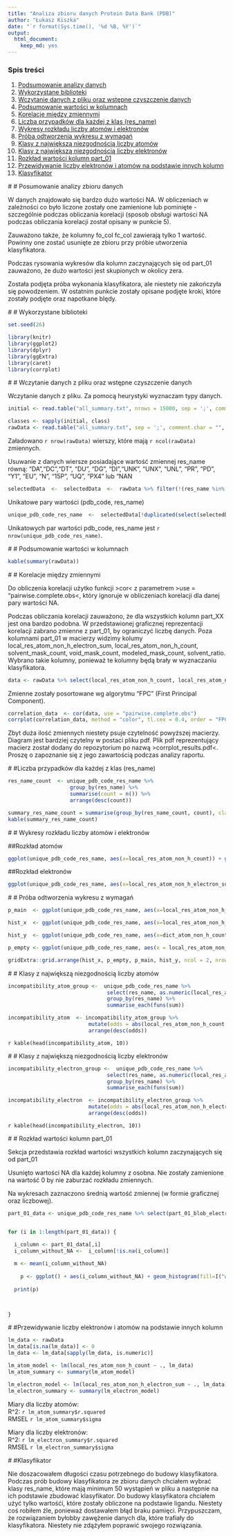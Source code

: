 ```yaml
---
title: "Analiza zbioru danych Protein Data Bank (PDB)"
author: "Łukasz Kiszka"
date: "`r format(Sys.time(), '%d %B, %Y')`"
output:
  html_document:
    keep_md: yes
---
```


### Spis treści

1. [Podsumowanie analizy danych](#1)
2. [Wykorzystane biblioteki](#2)
3. [Wczytanie danych z pliku oraz wstępne czyszczenie danych](#3)
4. [Podsumowanie wartości w kolumnach](#4)
5. [Korelacje między zmiennymi](#5)
6. [Liczba przypadków dla każdej z klas (res_name)](#6)
7. [Wykresy rozkładu liczby atomów i elektronów](#7)
8. [Próba odtworzenia wykresu z wymagań](#8)
9. [Klasy z największą niezgodnością liczby atomów](#9)
10. [Klasy z największą niezgodnością liczby elektronów](#10)
11. [Rozkład wartości kolumn part_01](#11)
12. [Przewidywanie liczby elektronów i atomów na podstawie innych kolumn](#12)
13. [Klasyfikator](#13)


#<a name="1"></a>
# Posumowanie analizy zbioru danych



W danych znajdowało się bardzo dużo wartości NA. W obliczeniach w zależności co było liczone zostały one zamienione lub pominięte - szczególnie podczas obliczania korelacji (sposob obsługi wartości NA podczas obliczania korelacji został opisany w punkcie 5).

Zauważono także, że kolumny fo_col	fc_col zawierają tylko 1 wartość. Powinny one zostać usunięte ze zbioru przy próbie utworzenia klasyfikatora.

Podczas rysowania wykresów dla kolumn zaczynających się od part_01 zauważono, że dużo wartości jest skupionych w okolicy zera.

Została podjęta próba wykonania klasyfikatora, ale niestety nie zakończyła się powodzeniem. W ostatnim punkcie zostały opisane podjęte kroki, które zostały podjęte oraz napotkane blędy.

#<a name="2"></a>
# Wykorzystane biblioteki


```r

set.seed(26)

```

```r

library(knitr)
library(ggplot2)
library(dplyr)
library(ggExtra)
library(caret)
library(corrplot)


```

#<a name="3"></a>
# Wczytanie danych z pliku oraz wstępne czyszczenie danych

Wczytanie danych z pliku. Za pomocą heurystyki wyznaczam typy danych.

```r

initial <- read.table("all_summary.txt", nrows = 15000, sep = ';', comment.char = "", na.strings = 'nan', header = TRUE)

classes <- sapply(initial, class)
rawData <- read.table("all_summary.txt", sep = ';', comment.char = "", na.strings = 'nan', header = TRUE, colClasses = classes)
```

Załadowano `r nrow(rawData)` wierszy, które mają `r ncol(rawData)` zmiennych.

Usuwanie z danych wiersze posiadające wartość zmiennej res_name równą: “DA”,“DC”,“DT”, “DU”, “DG”, “DI”,“UNK”, “UNX”, “UNL”, “PR”, “PD”, “Y1”, “EU”, “N”, “15P”, “UQ”, “PX4” lub “NAN

```r
selectedData  <-  selectedData  <-  rawData %>% filter(!(res_name %in% c('DA','DC','DT', 'DU', 'DG', 'DI','UNK', 'UNX', 'UNL', 'PR', 'PD', 'Y1', 'EU', 'N', '15P', 'UQ', 'PX4', 'NAN')))

```

Unikatowe pary wartości (pdb_code, res_name)

```r

unique_pdb_code_res_name  <-  selectedData[!duplicated(select(selectedData, pdb_code, res_name)),]

```

Unikatowych par wartości pdb_code, res_name jest `r nrow(unique_pdb_code_res_name)`.

#<a name="4"></a>
# Podsumowanie wartości w kolumnach

```r

kable(summary(rawData))

```

#<a name="5"></a>
# Korelacje między zmiennymi

Do obliczenia korelacji użytko funkcji >cor< z parametrem >use = "pairwise.complete.obs<, który ignoruje w obliczeniach korelacji dla danej pary wartości NA.

Podczas obliczania korelacji zauważono, że dla wszystkich kolumn part_XX jest ona bardzo podobna. W przedstawionej graficznej reprezentacji korelacji zabrano zmienne z part_01, by ograniczyć liczbę danych. Poza kolumnami part_01 w macierzy widzimy kolumy local_res_atom_non_h_electron_sum, local_res_atom_non_h_count, solvent_mask_count, void_mask_count, modeled_mask_count, solvent_ratio. Wybrano takie kolumny, ponieważ te kolumny będą brały w wyznaczaniu klasyfikatora.


```r

data <- rawData %>% select(local_res_atom_non_h_count, local_res_atom_non_h_electron_sum, part_01_blob_electron_sum:part_01_density_sqrt_E3, solvent_mask_count:solvent_ratio)

```

Zmienne zostały posortowane wg algorytmu "FPC" (First Principal Component).

```r

correlation_data  <- cor(data, use = "pairwise.complete.obs")
corrplot(correlation_data, method = "color", tl.cex = 0.4, order = "FPC", tl.col="black")


```

Zbyt duża ilość zmiennych niestety psuje czytelność powyższej macierzy. Diagram jest bardziej czytelny w postaci pliku pdf. Plik pdf reprezentujący macierz został dodany do repozytorium po nazwą >corrplot_results.pdf<. Proszę o zapoznanie się z jego zawartością podczas analizy raportu.


#<a name="6"></a>
#Liczba przypadków dla każdej z klas (res_name)

```r

res_name_count  <- unique_pdb_code_res_name %>% 
                    group_by(res_name) %>%
                    summarise(count = n()) %>% 
                    arrange(desc(count))

summary_res_name_count = summarise(group_by(res_name_count, count), class = paste(res_name, collapse = ", "))
kable(summary_res_name_count)

```

#<a name="7"></a>
# Wykresy rozkładu liczby atomów i elektronów


##Rozkład atomów

```r

ggplot(unique_pdb_code_res_name, aes(x=local_res_atom_non_h_count)) + geom_histogram(binwidth = 1, fill=I("white"), col=I("black")) + labs(title="Histogram for local_res_atom_non_h_count")

```


##Rozkład elektronów

```r

ggplot(unique_pdb_code_res_name, aes(x=local_res_atom_non_h_electron_sum)) + geom_histogram(binwidth = 8, fill=I("white"), col=I("black")) + labs(title="Histogram for local_res_atom_non_h_electron_sum")

```

#<a name="8"></a>
# Próba odtworzenia wykresu z wymagań

```r

p_main  <- ggplot(unique_pdb_code_res_name, aes(x=local_res_atom_non_h_electron_sum, y=local_res_atom_non_h_count)) + stat_density2d(aes(fill=..level..), bins=30, geom="polygon") + scale_fill_gradientn(colours=c("darkslateblue", "yellow", "red")) + theme(legend.position = "none", axis.title = element_blank(), panel.background = element_rect(fill = "darkslateblue"), panel.grid=element_blank(), panel.border=element_blank()) + scale_y_continuous(expand = c(0, 0), limits = c(0, 100), breaks=seq(0,100, by=20)) + scale_x_continuous(expand = c(0, 0), limits = c(0, 650), breaks=seq(0,650, by=100))

hist_x  <- ggplot(unique_pdb_code_res_name, aes(x=local_res_atom_non_h_electron_sum)) + geom_histogram(binwidth = 6.5, fill=I("red"), col=I("black")) + xlim(c(0,650)) + theme(axis.text = element_blank(), axis.title = element_blank(), line = element_blank(), panel.background = element_blank())

hist_y  <- ggplot(unique_pdb_code_res_name, aes(x=dict_atom_non_h_count)) + geom_histogram(binwidth = 1, fill=I("red"), col=I("black")) + xlim(c(0,100)) + coord_flip() + theme(axis.text = element_blank(), axis.title = element_blank(), line = element_blank(), panel.background = element_blank())

p_empty <- ggplot(unique_pdb_code_res_name, aes(x = local_res_atom_non_h_electron_sum, y = local_res_atom_non_h_count)) + geom_blank() + theme(axis.text = element_blank(), axis.title = element_blank(), line = element_blank(), panel.background = element_blank())

gridExtra::grid.arrange(hist_x, p_empty, p_main, hist_y, ncol = 2, nrow = 2, widths = c(3, 1), heights = c(1, 3))

```

#<a name="9"></a>
# Klasy z największą niezgodnością liczby atomów


```r

incompatibility_atom_group <-  unique_pdb_code_res_name %>% 
                                select(res_name, as.numeric(local_res_atom_non_h_count), as.numeric(dict_atom_non_h_count)) %>%
                                group_by(res_name) %>%
                                summarise_each(funs(sum))

incompatibility_atom  <- incompatibility_atom_group %>% 
                          mutate(odds = abs(local_res_atom_non_h_count - dict_atom_non_h_count)) %>%
                          arrange(desc(odds))

```

`r kable(head(incompatibility_atom, 10))`

#<a name="10"></a>
# Klasy z największą niezgodnością liczby elektronów

```r

incompatibility_electron_group <-  unique_pdb_code_res_name %>% 
                                select(res_name, as.numeric(local_res_atom_non_h_electron_sum), as.numeric(dict_atom_non_h_electron_sum)) %>%
                                group_by(res_name) %>%
                                summarise_each(funs(sum))

incompatibility_electron  <- incompatibility_electron_group %>% 
                          mutate(odds = abs(local_res_atom_non_h_electron_sum - dict_atom_non_h_electron_sum)) %>%
                          arrange(desc(odds))

```

`r kable(head(incompatibility_electron, 10))`

#<a name="11"></a>
# Rozkład wartości kolumn part_01

Sekcja przedstawia rozkład wartości wszystkich kolumn zaczynających się od part_01

Usunięto wartości NA dla każdej kolumny z osobna. Nie zostały zamienione na wartość 0 by nie zaburzać rozkładu zmiennych.

Na wykresach zaznaczono średnią wartość zmiennej (w formie graficznej oraz liczbowej).

```r

part_01_data <- unique_pdb_code_res_name %>% select(part_01_blob_electron_sum:part_01_density_sqrt_E3)


for (i in 1:length(part_01_data)) {

  i_column <- part_01_data[,i]
  i_column_without_NA <-  i_column[!is.na(i_column)]
  
  m <- mean(i_column_without_NA)
  
    p <- ggplot() + aes(i_column_without_NA) + geom_histogram(fill=I("white"), col=I("black")) + xlab(names(part_01_data[i])) + labs(title=paste("Histogram of ", names(part_01_data[i]))) + geom_vline(xintercept=m, color="red", linetype="dashed", size=1) + annotate("text", x=m, y=-300, label=c(m), hjust=-0.1, color="red")
  
  print(p)
  


}

```

#<a name="12"></a>
#Przewidywanie liczby elektronów i atomów na podstawie innych kolumn

```r
lm_data <- rawData
lm_data[is.na(lm_data)] <- 0
lm_data <- lm_data[sapply(lm_data, is.numeric)]

lm_atom_model <- lm(local_res_atom_non_h_count ~ ., lm_data)
lm_atom_summary <- summary(lm_atom_model)

lm_electron_model <- lm(local_res_atom_non_h_electron_sum ~ ., lm_data)
lm_electron_summary <- summary(lm_electron_model)

```

Miary dla liczby atomów:<br />
R^2: `r lm_atom_summary$r.squared`<br />
RMSEL `r lm_atom_summary$sigma`<br />

Miary dla liczby elektronów:<br />
R^2: `r lm_electron_summary$r.squared`<br />
RMSEL `r lm_electron_summary$sigma`<br />

#<a name="13"></a>
#Klasyfikator

Nie doszacowałem długości czasu potrzebnego do budowy klasyfikatora. Podczas prób budowy klasyfikatora ze zbioru danych chciałem wybrać klasy res_name, które mają minimum 50 wystąpień w pliku a następnie na ich podstawie zbudować klasyfikator. Do budowy klasyfikatora chciałem użyć tylko wartośći, które zostały obliczone na podstawie ligandu. Niestety coś robiłem źle, ponieważ dostawałem błąd braku pamięci. Przypuszczam, że rozwiązaniem byłobby zawężenie danych dla, które trafiały do klasyfikatora. Niestety nie zdążyłem poprawić swojego rozwiązania. 